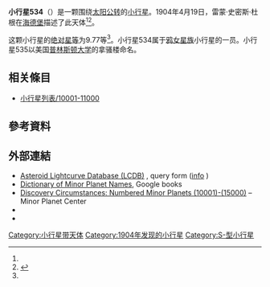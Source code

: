 {{Infobox planet
 | minorplanet     = yes
 | name            = 534 Nassovia
 | background      = #D6D6D6
 | image = 
 | image_size      = 
 | caption         =
 | discovery_ref   =  <ref name="MPC-object" />
 | discoverer      = [[雷蒙·史密斯·杜根|雷蒙·史密斯·杜根]]
 | discovery_site  = [[海德堡|海德堡]]
 | discovered      = 1904年4月19日
 | mpc_name        = 534 Nassovia
 | alt_names       = 534 Nassovia
 | pronounced      = 
 | named_after     = <ref name="MPC-object" />
 | mp_category     = [[主帶小行星|主帶小行星]] <ref name="MPC-object" /><ref name="jpldata" />
 | orbit_ref       = <ref name="a">[http://ssd.jpl.nasa.gov/sbdb.cgi?sstr=534 534] {{Wayback|url=http://ssd.jpl.nasa.gov/sbdb.cgi?sstr=534 |date=20140822163252 }}，小行星數據庫瀏覽器（JPL Small-Body Database Browser）－[[美国国家航空航天局|美国国家航空航天局]]喷气推进实验室</ref>
 | epoch           = 2018-03-23.0（[[儒略日|JD]] 2458200.5）
 | uncertainty     = 0
 | observation_arc = 
 | aphelion = {{convert|3.051|AU|km|3|abbr=on|lk=out}}
 | perihelion      = {{convert|2.7145258|AU|km|3|abbr=on}}
 | semimajor       = 2.8829206
 | eccentricity    = 0.0584112
 | period          = 4.89[[儒略年|yr]]
 | mean_anomaly    = 223.86204[[度|°]]
 | mean_motion     = {{Deg2DMS|0.20135150|sup=ms}} / day
 | inclination     = 3.27518
 | asc_node        = 94.09425°
 | arg_peri        = 339.23359
 | mean_diameter   = 
 | rotation        = 
 | albedo          =
 | spectral_type   =
 | abs_magnitude   = 9.77<ref name="jpldata" />
}}
'''小行星534'''（{{lang-en|534 Nassovia}}）是一颗围绕[[太阳|太阳]][[公转|公转]]的[[小行星|小行星]]。1904年4月19日，雷蒙·史密斯·杜根在[[海德堡|海德堡]]描述了此天体<ref name="a" /><ref>{{cite news|title=小行星列表|url=http://cfa-www.harvard.edu/iau/lists/NumberedMPs.txt|accessdate=2018-10-19|newspaper=哈佛大学|archive-date=2008-05-17|archive-url=https://web.archive.org/web/20080517010638/http://cfa-www.harvard.edu/iau/lists/NumberedMPs.txt|dead-url=no}}</ref>。

这颗小行星的[[绝对星等|绝对星等]]为9.77等<ref name="a" />。小行星534属于[[鸦女星族|鸦女星族]]小行星的一员。小行星535以美国[[普林斯顿大学|普林斯顿大学]]的拿骚楼命名。

== 相关條目 ==
*[[小行星列表/10001-11000|小行星列表/10001-11000]]

== 參考資料 ==
{{reflist|refs=

<ref name="jpldata">{{cite web
 |type         = 2018-01-26 last obs.
 |title        = JPL Small-Body Database Browser:534 Nassovia-534 Nassovia
 |url          = https://ssd.jpl.nasa.gov/sbdb.cgi?sstr=534
 |publisher    = [[Jet_Propulsion_Laboratory|Jet Propulsion Laboratory]]
 |accessdate   = 28 March 2018
 |archive-date = 2021-01-17
 |archive-url  = https://web.archive.org/web/20210117202540/https://ssd.jpl.nasa.gov/sbdb.cgi?sstr=534
 |dead-url     = no
}}</ref>

<ref name="MPC-object">{{cite web
  |title      = 534 Nassovia
  |work      = Minor Planet Center
  |url      = https://www.minorplanetcenter.net/db_search/show_object?object_id=534
  |accessdate      = 28 March 2018
  |archive-date      = 2016-03-04
  |archive-url      = https://web.archive.org/web/20160304114502/http://minorplanetcenter.net/db_search/show_object?object_id=534
  |dead-url      = no
  }}</ref>

}}

==  外部連結 ==
* [http://www.minorplanet.info/PHP/lcdbsummaryquery.php Asteroid Lightcurve Database (LCDB)] {{Wayback|url=http://www.minorplanet.info/PHP/lcdbsummaryquery.php |date=20171210173955 }}, query form ([http://www.minorplanet.info/lightcurvedatabase.html info] {{Wayback|url=http://www.minorplanet.info/lightcurvedatabase.html |date=20171216050541 }})
* [https://books.google.com/books?id=aeAg1X7afOoC&pg Dictionary of Minor Planet Names], Google books
* [http://www.minorplanetcenter.net/iau/lists/NumberedMPs010001.html Discovery Circumstances: Numbered Minor Planets (10001)-(15000)] {{Wayback|url=http://www.minorplanetcenter.net/iau/lists/NumberedMPs010001.html |date=20180612162317 }} – Minor Planet Center
* {{AstDys|534}}
* {{JPL small body}}

{{Minor Planet Number|[[小行星533|小行星533]]|[[小行星535|小行星535]]}}
{{小天体}}

[[Category:小行星带天体|Category:小行星带天体]]
[[Category:1904年发现的小行星|Category:1904年发现的小行星]]
[[Category:S-型小行星|Category:S-型小行星]]